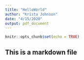 ```yaml
---
title: "HelloWorld"
author: "Krista Johnson"
date: "4/15/2020"
output: pdf_document
---
```


```r
knitr::opts_chunk$set(echo = TRUE)
```

## This is a markdown file
